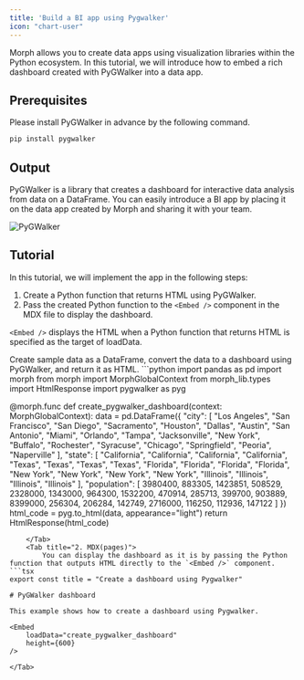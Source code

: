 ```yaml
---
title: 'Build a BI app using Pygwalker'
icon: "chart-user"
---
```


Morph allows you to create data apps using visualization libraries within the Python ecosystem.
In this tutorial, we will introduce how to embed a rich dashboard created with PyGWalker into a data app.

## Prerequisites

Please install PyGWalker in advance by the following command.

```bash
pip install pygwalker
```

## Output

PyGWalker is a library that creates a dashboard for interactive data analysis from data on a DataFrame.
You can easily introduce a BI app by placing it on the data app created by Morph and sharing it with your team.

![PyGWalker](/assets/images/docs/tutorial/pygwalker.png)

## Tutorial

In this tutorial, we will implement the app in the following steps:

1. Create a Python function that returns HTML using PyGWalker.
2. Pass the created Python function to the `<Embed />` component in the MDX file to display the dashboard.

`<Embed />` displays the HTML when a Python function that returns HTML is specified as the target of loadData.

<Tabs>
    <Tab title="1. Python">
        Create sample data as a DataFrame, convert the data to a dashboard using PyGWalker, and return it as HTML.
```python
import pandas as pd
import morph
from morph import MorphGlobalContext
from morph_lib.types import HtmlResponse
import pygwalker as pyg

@morph.func
def create_pygwalker_dashboard(context: MorphGlobalContext):
    data = pd.DataFrame({
        "city": [
            "Los Angeles", "San Francisco", "San Diego", "Sacramento",
            "Houston", "Dallas", "Austin", "San Antonio",
            "Miami", "Orlando", "Tampa", "Jacksonville",
            "New York", "Buffalo", "Rochester", "Syracuse",
            "Chicago", "Springfield", "Peoria", "Naperville"
        ],
        "state": [
            "California", "California", "California", "California",
            "Texas", "Texas", "Texas", "Texas",
            "Florida", "Florida", "Florida", "Florida",
            "New York", "New York", "New York", "New York",
            "Illinois", "Illinois", "Illinois", "Illinois"
        ],
        "population": [
            3980400, 883305, 1423851, 508529,
            2328000, 1343000, 964300, 1532200,
            470914, 285713, 399700, 903889,
            8399000, 256304, 206284, 142749,
            2716000, 116250, 112936, 147122
        ]
    })
    html_code = pyg.to_html(data, appearance="light")
    return HtmlResponse(html_code)
```
    </Tab>
    <Tab title="2. MDX(pages)">
        You can display the dashboard as it is by passing the Python function that outputs HTML directly to the `<Embed />` component.
```tsx
export const title = "Create a dashboard using Pygwalker"

# PyGWalker dashboard

This example shows how to create a dashboard using Pygwalker.

<Embed
    loadData="create_pygwalker_dashboard"
    height={600}
/>

```
    </Tab>
</Tabs>
